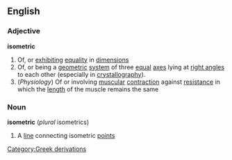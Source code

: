 ==English==
===Adjective===
{{wikipedia}}
'''isometric'''
#Of, or [[exhibit]]ing [[equality]] in [[dimension]]s
#Of, or being a [[geometric]] [[system]] of three [[equal]] [[axes]] lying at [[right angle]]s to each other (especially in [[crystallography]]).
#(''Physiology'') Of or involving [[muscular]] [[contraction]] against [[resistance]] in which the [[length]] of the muscle remains the same
===Noun===
'''isometric''' (''plural'' isometrics)
#A [[line]] connecting isometric [[point]]s
[[Category:Greek derivations]]